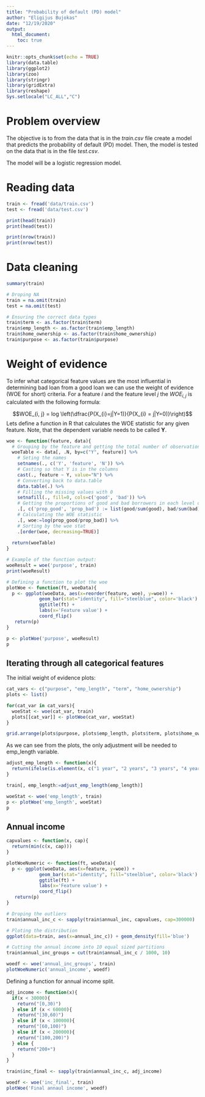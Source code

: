 ```yaml
---
title: "Probability of default (PD) model"
author: "Eligijus Bujokas"
date: "12/19/2020"
output: 
  html_document:
    toc: true
---
```


```r
knitr::opts_chunk$set(echo = TRUE)
library(data.table)
library(ggplot2)
library(zoo)
library(stringr)
library(gridExtra)
library(reshape)
Sys.setlocale("LC_ALL","C")
```

# Problem overview

The objective is to from the data that is in the *train.csv* file create a model that predicts the probability of default (PD) model. Then, the model is tested on the data that is in the file *test.csv*. 

The model will be a logistic regression model. 

# Reading data

```r
train <- fread('data/train.csv')
test <- fread('data/test.csv')

print(head(train))
print(head(test))

print(nrow(train))
print(nrow(test))
```
# Data cleaning 

```r
summary(train)

# Droping NA 
train = na.omit(train)
test = na.omit(test)

# Ensuring the correct data types 
train$term <- as.factor(train$term)
train$emp_length <- as.factor(train$emp_length)
train$home_ownership <- as.factor(train$home_ownership)
train$purpose <- as.factor(train$purpose)
```

# Weight of evidence

To infer what categorical feature values are the most influential in determining bad loan from a good loan we can use the weight of evidence (WOE for short) criteria. For a feature $i$ and the feature level $j$ the $WOE_{i, j}$ is calculated with the following formula:

$$WOE_{i, j} = log \left(\dfrac{P(X_{i}=j|Y=1)}{P(X_{i} = j|Y=0)}\right)$$
Lets define a function in R that calculates the WOE statistic for any given feature. Note, that the dependent variable needs to be called **Y**.

```r
woe <- function(feature, data){
  # Grouping by the feature and getting the total number of observations in each level
  woeTable <- data[, .N, by=c("Y", feature)] %>% 
    # Seting the names 
    setnames(., c('Y', 'feature', 'N')) %>% 
    # Casting so that Y is in the columns
    cast(., feature ~ Y, value="N") %>% 
    # Converting back to data.table
    data.table(.) %>% 
    # Filling the missing values with 0 
    setnafill(., fill=0, cols=c('good', 'bad')) %>%
    # Getting the proportions of good and bad borrowers in each level of the variable
    .[, c('prop_good', 'prop_bad') := list(good/sum(good), bad/sum(bad))] %>% 
    # Calculating the WOE statistic 
    .[, woe:=log(prop_good/prop_bad)] %>% 
    # Sorting by the woe stat
    .[order(woe, decreasing=TRUE)]
  
  return(woeTable)
}

# Example of the function output:
woeResult = woe('purpose', train)
print(woeResult)

# Defining a function to plot the woe 
plotWoe <- function(ft, woeData){
  p <- ggplot(woeData, aes(x=reorder(feature, woe), y=woe)) + 
            geom_bar(stat="identity", fill="steelblue", color='black') + 
            ggtitle(ft) + 
            labs(x='Feature value') +
            coord_flip()
   return(p)
}

p <- plotWoe('purpose', woeResult)
p
```

## Iterating through all categorical features 

The initial weight of evidence plots:

```r
cat_vars <- c("purpose", "emp_length", "term", "home_ownership")
plots <- list()

for(cat_var in cat_vars){
  woeStat <- woe(cat_var, train)
  plots[[cat_var]] <- plotWoe(cat_var, woeStat)
}

grid.arrange(plots$purpose, plots$emp_length, plots$term, plots$home_ownership, ncol = 2, nrow=2)
```

As we can see from the plots, the only adjustment will be needed to emp_length variable. 

```r
adjust_emp_length <- function(x){
  return(ifelse(is.element(x, c("1 year", "2 years", "3 years", "4 years", "5 years", "6 years", "7 years", "8 years", "9 years")), "1-9 year", as.character(x)))
}

train[, emp_length:=adjust_emp_length(emp_length)]

woeStat <- woe('emp_length', train)
p <- plotWoe('emp_length', woeStat)
p
```
## Annual income

```r
capvalues <- function(x, cap){
  return(min(c(x, cap)))
}

plotWoeNumeric <- function(ft, woeData){
  p <- ggplot(woeData, aes(x=feature, y=woe)) + 
            geom_bar(stat="identity", fill="steelblue", color='black') + 
            ggtitle(ft) + 
            labs(x='Feature value') +
            coord_flip()
   return(p)
}

# Droping the outliers
train$annual_inc_c <- sapply(train$annual_inc, capvalues, cap=300000)

# Ploting the distribution
ggplot(data=train, aes(x=annual_inc_c)) + geom_density(fill='blue')

# Cutting the annual income into 10 equal sized partitions
train$annual_inc_groups = cut(train$annual_inc_c / 1000, 10)

woedf <- woe('annual_inc_groups', train)
plotWoeNumeric('annual_income', woedf)
```

Defining a function for annual income split. 

```r
adj_income <- function(x){
  if(x < 30000){
    return("[0,30)")
  } else if (x < 60000){
    return("[30,60)")
  } else if (x < 100000){
    return("[60,100)")
  } else if (x < 200000){
    return("[100,200)")
  } else {
    return("200+")
  }
}

train$inc_final <- sapply(train$annual_inc_c, adj_income)

woedf <- woe('inc_final', train)
plotWoe('Final annaul income', woedf)
```


